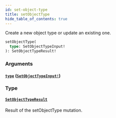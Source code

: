 ```yaml
---
id: set-object-type
title: setObjectType
hide_table_of_contents: true
---
```



Create a new object type or update an existing one.

```graphql
setObjectType(
  type: SetObjectTypeInput!
): SetObjectTypeResult!
```


### Arguments

#### [`type`](#) ([`SetObjectTypeInput!`](/docs/directory-api-reference/schema/inputs/set-object-type-input))




### Type

#### [`SetObjectTypeResult`](/docs/directory-api-reference/schema/objects/set-object-type-result)

Result of the setObjectType mutation.




